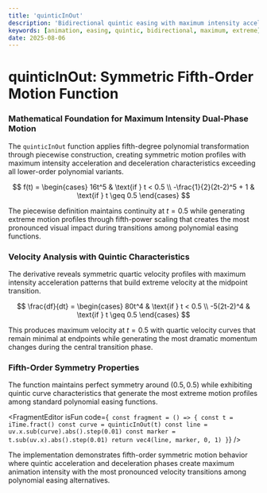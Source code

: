 ```yaml
---
title: 'quinticInOut'
description: 'Bidirectional quintic easing with maximum intensity acceleration and extreme deceleration phases'
keywords: [animation, easing, quintic, bidirectional, maximum, extreme]
date: 2025-08-06
---
```



# quinticInOut: Symmetric Fifth-Order Motion Function

### Mathematical Foundation for Maximum Intensity Dual-Phase Motion

The `quinticInOut` function applies fifth-degree polynomial transformation through piecewise construction, creating symmetric motion profiles with maximum intensity acceleration and deceleration characteristics exceeding all lower-order polynomial variants.

$$
f(t) = \begin{cases}
16t^5 & \text{if } t < 0.5 \\
-\frac{1}{2}(2t-2)^5 + 1 & \text{if } t \geq 0.5
\end{cases}
$$

The piecewise definition maintains continuity at $t = 0.5$ while generating extreme motion profiles through fifth-power scaling that creates the most pronounced visual impact during transitions among polynomial easing functions.

### Velocity Analysis with Quintic Characteristics

The derivative reveals symmetric quartic velocity profiles with maximum intensity acceleration patterns that build extreme velocity at the midpoint transition.

$$
\frac{df}{dt} = \begin{cases}
80t^4 & \text{if } t < 0.5 \\
-5(2t-2)^4 & \text{if } t \geq 0.5
\end{cases}
$$

This produces maximum velocity at $t = 0.5$ with quartic velocity curves that remain minimal at endpoints while generating the most dramatic momentum changes during the central transition phase.

### Fifth-Order Symmetry Properties

The function maintains perfect symmetry around $(0.5, 0.5)$ while exhibiting quintic curve characteristics that generate the most extreme motion profiles among standard polynomial easing functions.

<FragmentEditor
        isFun
        code={`
const fragment = () => {
        const t = iTime.fract()
        const curve = quinticInOut(t)
        const line = uv.x.sub(curve).abs().step(0.01)
        const marker = t.sub(uv.x).abs().step(0.01)
        return vec4(line, marker, 0, 1)
}`}
/>

The implementation demonstrates fifth-order symmetric motion behavior where quintic acceleration and deceleration phases create maximum animation intensity with the most pronounced velocity transitions among polynomial easing alternatives.
